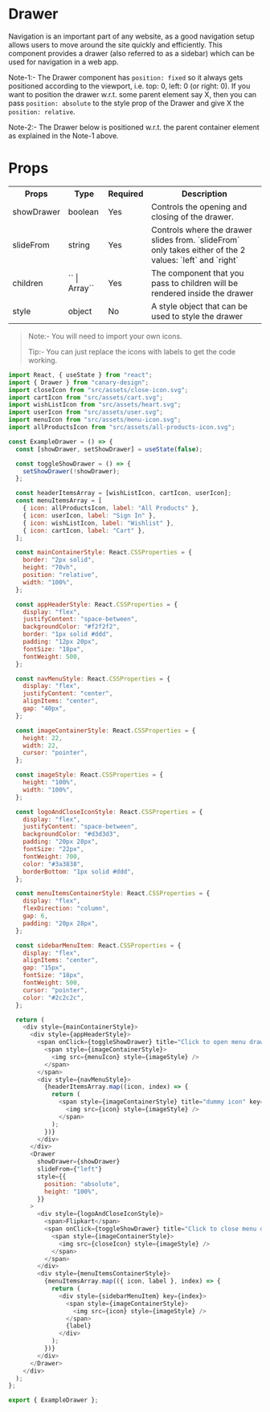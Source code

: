 # Drawer

Navigation is an important part of any website, as a good navigation setup allows users to move around the site quickly and efficiently. This component provides a drawer (also referred to as a sidebar) which can be used for navigation in a web app.

Note-1:- The Drawer component has `position: fixed` so it always gets positioned according to the viewport, i.e. top: 0, left: 0 (or right: 0). If you want to position the drawer w.r.t. some parent element say X, then you can pass `position: absolute` to the style prop of the Drawer and give X the `position: relative`.

Note-2:- The Drawer below is positioned w.r.t. the parent container element as explained in the Note-1 above.

# Props

<table>
  <tr>
    <th>Props</th>
    <th>Type</th>
    <th>Required</th>
    <th>Description</th>
  </tr>
  <tr>
    <td>showDrawer</td>
    <td>boolean</td>
    <td>Yes</td>
    <td>Controls the opening and closing of the drawer.</td>
  </tr>
  <tr>
    <td>slideFrom</td>
    <td>string</td>
    <td>Yes</td>
    <td>
      Controls where the drawer slides from. `slideFrom` only takes either of
      the 2 values: `left` and `right`
    </td>
  </tr>
  <tr>
    <td>children</td>
    <td>`<JSX.Element>` | Array`<JSX.Element>`</td>
    <td>Yes</td>
    <td>
      The component that you pass to children will be rendered inside the drawer 
    </td>
  </tr>
  <tr>
    <td>style</td>
    <td>object</td>
    <td>No</td>
    <td>
      A style object that can be used to style the drawer
    </td>
  </tr>
</table>


<BrowserWindow>
  <ExampleDrawer />
</BrowserWindow>

> Note:- You will need to import your own icons.
>
> Tip:- You can just replace the icons with labels to get the code working.

```js title="/src/components/Drawer.ts" showLineNumbers
import React, { useState } from "react";
import { Drawer } from "canary-design";
import closeIcon from "src/assets/close-icon.svg";
import cartIcon from "src/assets/cart.svg";
import wishListIcon from "src/assets/heart.svg";
import userIcon from "src/assets/user.svg";
import menuIcon from "src/assets/menu-icon.svg";
import allProductsIcon from "src/assets/all-products-icon.svg";

const ExampleDrawer = () => {
  const [showDrawer, setShowDrawer] = useState(false);

  const toggleShowDrawer = () => {
    setShowDrawer(!showDrawer);
  };

  const headerItemsArray = [wishListIcon, cartIcon, userIcon];
  const menuItemsArray = [
    { icon: allProductsIcon, label: "All Products" },
    { icon: userIcon, label: "Sign In" },
    { icon: wishListIcon, label: "Wishlist" },
    { icon: cartIcon, label: "Cart" },
  ];

  const mainContainerStyle: React.CSSProperties = {
    border: "2px solid",
    height: "70vh",
    position: "relative",
    width: "100%",
  };

  const appHeaderStyle: React.CSSProperties = {
    display: "flex",
    justifyContent: "space-between",
    backgroundColor: "#f2f2f2",
    border: "1px solid #ddd",
    padding: "12px 20px",
    fontSize: "18px",
    fontWeight: 500,
  };

  const navMenuStyle: React.CSSProperties = {
    display: "flex",
    justifyContent: "center",
    alignItems: "center",
    gap: "40px",
  };

  const imageContainerStyle: React.CSSProperties = {
    height: 22,
    width: 22,
    cursor: "pointer",
  };

  const imageStyle: React.CSSProperties = {
    height: "100%",
    width: "100%",
  };

  const logoAndCloseIconStyle: React.CSSProperties = {
    display: "flex",
    justifyContent: "space-between",
    backgroundColor: "#d3d3d3",
    padding: "20px 28px",
    fontSize: "22px",
    fontWeight: 700,
    color: "#3a3838",
    borderBottom: "1px solid #ddd",
  };

  const menuItemsContainerStyle: React.CSSProperties = {
    display: "flex",
    flexDirection: "column",
    gap: 6,
    padding: "20px 28px",
  };

  const sidebarMenuItem: React.CSSProperties = {
    display: "flex",
    alignItems: "center",
    gap: "15px",
    fontSize: "18px",
    fontWeight: 500,
    cursor: "pointer",
    color: "#2c2c2c",
  };

  return (
    <div style={mainContainerStyle}>
      <div style={appHeaderStyle}>
        <span onClick={toggleShowDrawer} title="Click to open menu drawer">
          <span style={imageContainerStyle}>
            <img src={menuIcon} style={imageStyle} />
          </span>
        </span>
        <div style={navMenuStyle}>
          {headerItemsArray.map((icon, index) => {
            return (
              <span style={imageContainerStyle} title="dummy icon" key={index}>
                <img src={icon} style={imageStyle} />
              </span>
            );
          })}
        </div>
      </div>
      <Drawer
        showDrawer={showDrawer}
        slideFrom={"left"}
        style={{
          position: "absolute",
          height: "100%",
        }}
      >
        <div style={logoAndCloseIconStyle}>
          <span>Flipkart</span>
          <span onClick={toggleShowDrawer} title="Click to close menu drawer">
            <span style={imageContainerStyle}>
              <img src={closeIcon} style={imageStyle} />
            </span>
          </span>
        </div>
        <div style={menuItemsContainerStyle}>
          {menuItemsArray.map(({ icon, label }, index) => {
            return (
              <div style={sidebarMenuItem} key={index}>
                <span style={imageContainerStyle}>
                  <img src={icon} style={imageStyle} />
                </span>
                {label}
              </div>
            );
          })}
        </div>
      </Drawer>
    </div>
  );
};

export { ExampleDrawer };
```
